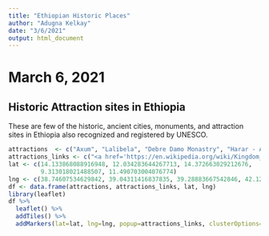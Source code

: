 ---
title: "Ethiopian Historic Places"
author: "Adugna Kelkay"
date: "3/6/2021"
output: html_document
---

# March 6, 2021

## Historic Attraction sites in Ethiopia

These are few of the historic, ancient cities, monuments, and attraction sites in Ethiopia also recognized and registered by UNESCO.

```{r chunk 1, echo = FALSE}
attractions  <- c("Axum", "Lalibela", "Debre Damo Monastry", "Harar - Ancient City", "Blue Nile Falls" )
attractions_links <- c("<a href='https://en.wikipedia.org/wiki/Kingdom_of_Aksum'>Axum Kingdom</a>", "<a href='https://en.wikipedia.org/wiki/Lalibela'>Lalibela, Churches</a>", "<a href='https://en.wikipedia.org/wiki/Debre_Damo'>Debre Damo Monastry</a>", "<a href='https://en.wikipedia.org/wiki/Harar'>Harar, Ethiopia - Ancient City</a>", "<a href='https://en.wikipedia.org/wiki/Blue_Nile_Falls'>Blue Nile Falls</a>")
lat <- c(14.133868088916948, 12.034283644267713, 14.372663029212676,
         9.313018021488507, 11.490703004076774)
lng <- c(38.74607534629842, 39.04311416837835, 39.28883667542846, 42.12175346653233, 37.58788969371258)
df <- data.frame(attractions, attractions_links, lat, lng)
library(leaflet)
df %>%
  leaflet() %>%
  addTiles() %>%
  addMarkers(lat=lat, lng=lng, popup=attractions_links, clusterOptions=markerClusterOptions)
```